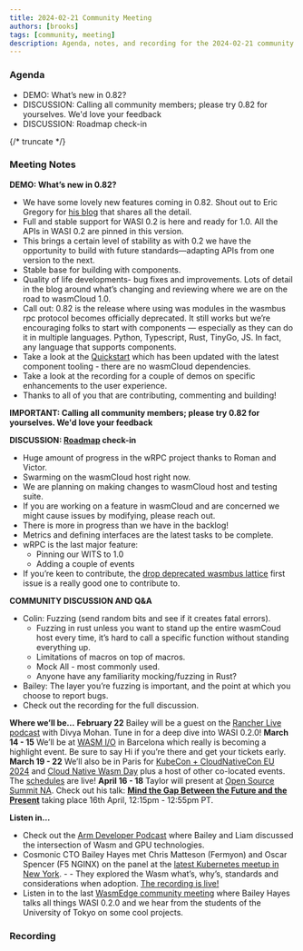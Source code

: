 ```yaml
---
title: 2024-02-21 Community Meeting
authors: [brooks]
tags: [community, meeting]
description: Agenda, notes, and recording for the 2024-02-21 community meeting
---
```



### Agenda

- DEMO: What’s new in 0.82?
- DISCUSSION: Calling all community members; please try 0.82 for yourselves. We'd love your feedback
- DISCUSSION: Roadmap check-in

{/* truncate */}

### Meeting Notes

**DEMO: What’s new in 0.82?**
- We have some lovely new features coming in 0.82. Shout out to Eric Gregory for [his blog](https://wasmcloud.com/blog/wasmcloud-0.82-wasi-p2-is-here) that shares all the detail.
- Full and stable support for WASI 0.2 is here and ready for 1.0. All the APIs in WASI 0.2 are pinned in this version.
- This brings a certain level of stability as with 0.2 we have the opportunity to build with future standards—adapting APIs from one version to the next.
- Stable base for building with components.
- Quality of life developments- bug fixes and improvements. Lots of detail in the blog around what’s changing and reviewing where we are on the road to wasmCloud 1.0.
- Call out: 0.82 is the release where using was modules in the wasmbus rpc protocol becomes officially deprecated. It still works but we’re encouraging folks to start with components — especially as they can do it in multiple languages. Python, Typescript, Rust, TinyGo, JS. In fact, any language that supports components.
- Take a look at the [Quickstart](https://wasmcloud.com/docs/tour/hello-world) which has been updated with the latest component tooling - there are no wasmCloud dependencies.
- Take a look at the recording for a couple of demos on specific enhancements to the user experience.
- Thanks to all of you that are contributing, commenting and building!

**IMPORTANT: Calling all community members; please try 0.82 for yourselves. We'd love your feedback**

**DISCUSSION: [Roadmap](https://www.notion.so/wasmCloud-Weekly-Notes-98f84ac55c4349dba9c399aa4ba064dc?pvs=21) check-in**
- Huge amount of progress in the wRPC project thanks to Roman and Victor.
- Swarming on the wasmCloud host right now.
- We are planning on making changes to wasmCloud host and testing suite.
- If you are working on a feature in wasmCloud and are concerned we might cause issues by modifying, please reach out.
- There is more in progress than we have in the backlog!
- Metrics and defining interfaces are the latest tasks to be complete.
- wRPC is the last major feature:
    - Pinning our WITS to 1.0
    - Adding a couple of events
- If you’re keen to contribute, the [drop deprecated wasmbus lattice](https://github.com/wasmCloud/wasmCloud/issues/1104) first issue is a really good one to contribute to.

**COMMUNITY DISCUSSION AND Q&A**
- Colin: Fuzzing (send random bits and see if it creates fatal errors).
    - Fuzzing in rust unless you want to stand up the entire wasmCoud host every time, it’s hard to call a specific function without standing everything up.
    - Limitations of macros on top of macros.
    - Mock All - most commonly used.
    - Anyone have any familiarity mocking/fuzzing in Rust?
- Bailey: The layer you’re fuzzing is important, and the point at which you choose to report bugs.
- Check out the recording for the full discussion.

**Where we’ll be…**
**February 22** Bailey will be a guest on the [Rancher Live podcast](https://www.youtube.com/watch?v=SPdzvL59tIA) with Divya Mohan. Tune in for a deep dive into WASI 0.2.0!
**March 14 - 15** We’ll be at [WASM I/O](https://2024.wasmio.tech/) in Barcelona which really is becoming a highlight event. Be sure to say Hi if you’re there and get your tickets early.
**March 19 - 22** We’ll also be in Paris for [KubeCon + CloudNativeCon EU 2024](https://events.linuxfoundation.org/kubecon-cloudnativecon-europe/) and [Cloud Native Wasm Day](https://events.linuxfoundation.org/kubecon-cloudnativecon-europe/co-located-events/cloud-native-wasm-day/) plus a host of other co-located events. The [schedules](https://events.linuxfoundation.org/kubecon-cloudnativecon-europe/program/schedule/) are live!
**April 16 - 18** Taylor will present at [Open Source Summit NA](https://events.linuxfoundation.org/open-source-summit-north-america/). Check out his talk: **[Mind the Gap Between the Future and the Present](https://ossna2024.sched.com/#)** taking place 16th April, 12:15pm - 12:55pm PT.

**Listen in…**
- Check out the [Arm Developer Podcast](https://www.youtube.com/watch?v=iDTHXGuqXAI) where Bailey and Liam discussed the intersection of Wasm and GPU technologies.
- Cosmonic CTO Bailey Hayes met Chris Matteson (Fermyon) and Oscar Spencer (F5 NGINX) on the panel at the [latest Kubernetes meetup in New York](https://www.meetup.com/new-york-kubernetes-meetup/events/297886914/). - - They explored the Wasm what’s, why’s, standards and considerations when adoption. [The recording is live!](https://youtu.be/ThcQNR-aVvI)
- Listen in to the last [WasmEdge community meeting](https://youtu.be/ttiE7g2Ojuk) where Bailey Hayes talks all things WASI 0.2.0 and we hear from the students of the University of Tokyo on some cool projects.

### Recording

<ReactPlayer url='https://www.youtube.com/watch?v=G7v14TdLLZs' controls />
